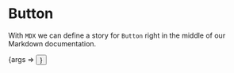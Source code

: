 
<Meta title='prueba/Button' component={Button} />

# Button

With `MDX` we can define a story for `Button` right in the middle of our
Markdown documentation.

<Canvas>
  <Story
    name='Regular'
    args={{
      label: 'This is a Button',
      onClick: action('clicked')
    }}
  >
    {args => <Button {...args} />}
  </Story>
</Canvas>

